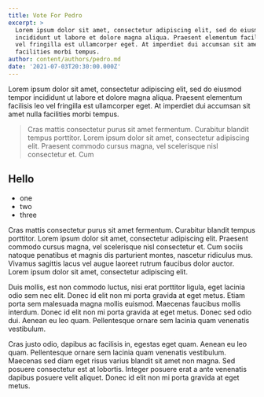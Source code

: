 ```yaml
---
title: Vote For Pedro
excerpt: >
  Lorem ipsum dolor sit amet, consectetur adipiscing elit, sed do eiusmod tempor
  incididunt ut labore et dolore magna aliqua. Praesent elementum facilisis leo
  vel fringilla est ullamcorper eget. At imperdiet dui accumsan sit amet nulla
  facilities morbi tempus.
author: content/authors/pedro.md
date: '2021-07-03T20:30:00.000Z'
---
```


Lorem ipsum dolor sit amet, consectetur adipiscing elit, sed do eiusmod tempor incididunt ut labore et dolore magna aliqua. Praesent elementum facilisis leo vel fringilla est ullamcorper eget. At imperdiet dui accumsan sit amet nulla facilities morbi tempus.

<BlockQuote authorName="Scott">
  Cras mattis consectetur purus sit amet fermentum. Curabitur blandit tempus porttitor. Lorem ipsum dolor sit amet, consectetur adipiscing elit. Praesent commodo cursus magna, vel scelerisque nisl consectetur et. Cum&#x20;
</BlockQuote>

## Hello

* one
* two&#x20;
* three

Cras mattis consectetur purus sit amet fermentum. Curabitur blandit tempus porttitor. Lorem ipsum dolor sit amet, consectetur adipiscing elit. Praesent commodo cursus magna, vel scelerisque nisl consectetur et. Cum sociis natoque penatibus et magnis dis parturient montes, nascetur ridiculus mus. Vivamus sagittis lacus vel augue laoreet rutrum faucibus dolor auctor. Lorem ipsum dolor sit amet, consectetur adipiscing elit.

Duis mollis, est non commodo luctus, nisi erat porttitor ligula, eget lacinia odio sem nec elit. Donec id elit non mi porta gravida at eget metus. Etiam porta sem malesuada magna mollis euismod. Maecenas faucibus mollis interdum. Donec id elit non mi porta gravida at eget metus. Donec sed odio dui. Aenean eu leo quam. Pellentesque ornare sem lacinia quam venenatis vestibulum.

Cras justo odio, dapibus ac facilisis in, egestas eget quam. Aenean eu leo quam. Pellentesque ornare sem lacinia quam venenatis vestibulum. Maecenas sed diam eget risus varius blandit sit amet non magna. Sed posuere consectetur est at lobortis. Integer posuere erat a ante venenatis dapibus posuere velit aliquet. Donec id elit non mi porta gravida at eget metus.
